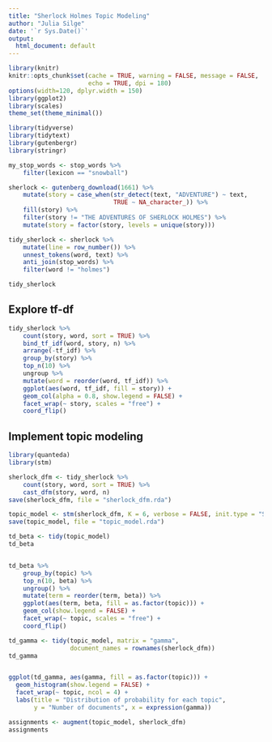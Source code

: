 ```yaml
---
title: "Sherlock Holmes Topic Modeling"
author: "Julia Silge"
date: '`r Sys.Date()`'
output:
  html_document: default
---
```


```r
library(knitr)
knitr::opts_chunk$set(cache = TRUE, warning = FALSE, message = FALSE, 
                      echo = TRUE, dpi = 180)
options(width=120, dplyr.width = 150)
library(ggplot2)
library(scales)
theme_set(theme_minimal())
```


```r
library(tidyverse)
library(tidytext)
library(gutenbergr)
library(stringr)

my_stop_words <- stop_words %>%
    filter(lexicon == "snowball")

sherlock <- gutenberg_download(1661) %>%
    mutate(story = case_when(str_detect(text, "ADVENTURE") ~ text,
                             TRUE ~ NA_character_)) %>%
    fill(story) %>%
    filter(story != "THE ADVENTURES OF SHERLOCK HOLMES") %>%
    mutate(story = factor(story, levels = unique(story)))

tidy_sherlock <- sherlock %>%
    mutate(line = row_number()) %>%
    unnest_tokens(word, text) %>%
    anti_join(stop_words) %>%
    filter(word != "holmes")

tidy_sherlock
```


## Explore tf-df


```r
tidy_sherlock %>%
    count(story, word, sort = TRUE) %>%
    bind_tf_idf(word, story, n) %>%
    arrange(-tf_idf) %>%
    group_by(story) %>%
    top_n(10) %>%
    ungroup %>%
    mutate(word = reorder(word, tf_idf)) %>%
    ggplot(aes(word, tf_idf, fill = story)) +
    geom_col(alpha = 0.8, show.legend = FALSE) +
    facet_wrap(~ story, scales = "free") +
    coord_flip()
```




## Implement topic modeling

```r
library(quanteda)
library(stm)

sherlock_dfm <- tidy_sherlock %>%
    count(story, word, sort = TRUE) %>%
    cast_dfm(story, word, n)
save(sherlock_dfm, file = "sherlock_dfm.rda")

topic_model <- stm(sherlock_dfm, K = 6, verbose = FALSE, init.type = "Spectral")
save(topic_model, file = "topic_model.rda")
```


```r
td_beta <- tidy(topic_model)
td_beta


td_beta %>%
    group_by(topic) %>%
    top_n(10, beta) %>%
    ungroup() %>%
    mutate(term = reorder(term, beta)) %>%
    ggplot(aes(term, beta, fill = as.factor(topic))) +
    geom_col(show.legend = FALSE) +
    facet_wrap(~ topic, scales = "free") +
    coord_flip()
```


```r
td_gamma <- tidy(topic_model, matrix = "gamma",                    
                 document_names = rownames(sherlock_dfm))
td_gamma


ggplot(td_gamma, aes(gamma, fill = as.factor(topic))) +
  geom_histogram(show.legend = FALSE) +
  facet_wrap(~ topic, ncol = 4) +
  labs(title = "Distribution of probability for each topic",
       y = "Number of documents", x = expression(gamma))
```

```r
assignments <- augment(topic_model, sherlock_dfm)
assignments
```



